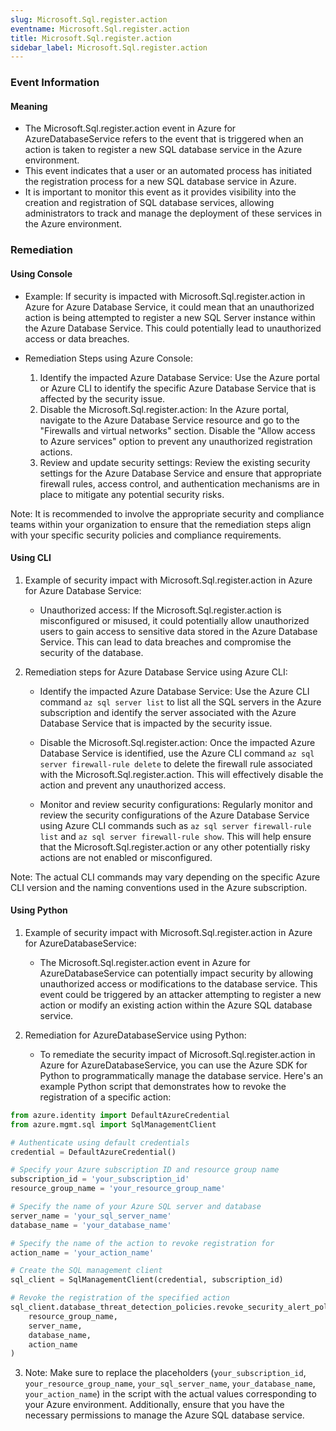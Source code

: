 ```yaml
--- 
slug: Microsoft.Sql.register.action
eventname: Microsoft.Sql.register.action
title: Microsoft.Sql.register.action
sidebar_label: Microsoft.Sql.register.action
---
```

                       
### Event Information

#### Meaning

- The Microsoft.Sql.register.action event in Azure for AzureDatabaseService refers to the event that is triggered when an action is taken to register a new SQL database service in the Azure environment.
- This event indicates that a user or an automated process has initiated the registration process for a new SQL database service in Azure.
- It is important to monitor this event as it provides visibility into the creation and registration of SQL database services, allowing administrators to track and manage the deployment of these services in the Azure environment.

### Remediation

#### Using Console

- Example: If security is impacted with Microsoft.Sql.register.action in Azure for Azure Database Service, it could mean that an unauthorized action is being attempted to register a new SQL Server instance within the Azure Database Service. This could potentially lead to unauthorized access or data breaches.

- Remediation Steps using Azure Console:
  1. Identify the impacted Azure Database Service: Use the Azure portal or Azure CLI to identify the specific Azure Database Service that is affected by the security issue.
  2. Disable the Microsoft.Sql.register.action: In the Azure portal, navigate to the Azure Database Service resource and go to the "Firewalls and virtual networks" section. Disable the "Allow access to Azure services" option to prevent any unauthorized registration actions.
  3. Review and update security settings: Review the existing security settings for the Azure Database Service and ensure that appropriate firewall rules, access control, and authentication mechanisms are in place to mitigate any potential security risks.

Note: It is recommended to involve the appropriate security and compliance teams within your organization to ensure that the remediation steps align with your specific security policies and compliance requirements.

#### Using CLI

1. Example of security impact with Microsoft.Sql.register.action in Azure for Azure Database Service:
   - Unauthorized access: If the Microsoft.Sql.register.action is misconfigured or misused, it could potentially allow unauthorized users to gain access to sensitive data stored in the Azure Database Service. This can lead to data breaches and compromise the security of the database.

2. Remediation steps for Azure Database Service using Azure CLI:
   - Identify the impacted Azure Database Service: Use the Azure CLI command `az sql server list` to list all the SQL servers in the Azure subscription and identify the server associated with the Azure Database Service that is impacted by the security issue.

   - Disable the Microsoft.Sql.register.action: Once the impacted Azure Database Service is identified, use the Azure CLI command `az sql server firewall-rule delete` to delete the firewall rule associated with the Microsoft.Sql.register.action. This will effectively disable the action and prevent any unauthorized access.

   - Monitor and review security configurations: Regularly monitor and review the security configurations of the Azure Database Service using Azure CLI commands such as `az sql server firewall-rule list` and `az sql server firewall-rule show`. This will help ensure that the Microsoft.Sql.register.action or any other potentially risky actions are not enabled or misconfigured.

Note: The actual CLI commands may vary depending on the specific Azure CLI version and the naming conventions used in the Azure subscription.

#### Using Python

1. Example of security impact with Microsoft.Sql.register.action in Azure for AzureDatabaseService:
   - The Microsoft.Sql.register.action event in Azure for AzureDatabaseService can potentially impact security by allowing unauthorized access or modifications to the database service. This event could be triggered by an attacker attempting to register a new action or modify an existing action within the Azure SQL database service.

2. Remediation for AzureDatabaseService using Python:
   - To remediate the security impact of Microsoft.Sql.register.action in Azure for AzureDatabaseService, you can use the Azure SDK for Python to programmatically manage the database service. Here's an example Python script that demonstrates how to revoke the registration of a specific action:

```python
from azure.identity import DefaultAzureCredential
from azure.mgmt.sql import SqlManagementClient

# Authenticate using default credentials
credential = DefaultAzureCredential()

# Specify your Azure subscription ID and resource group name
subscription_id = 'your_subscription_id'
resource_group_name = 'your_resource_group_name'

# Specify the name of your Azure SQL server and database
server_name = 'your_sql_server_name'
database_name = 'your_database_name'

# Specify the name of the action to revoke registration for
action_name = 'your_action_name'

# Create the SQL management client
sql_client = SqlManagementClient(credential, subscription_id)

# Revoke the registration of the specified action
sql_client.database_threat_detection_policies.revoke_security_alert_policy(
    resource_group_name,
    server_name,
    database_name,
    action_name
)
```

3. Note: Make sure to replace the placeholders (`your_subscription_id`, `your_resource_group_name`, `your_sql_server_name`, `your_database_name`, `your_action_name`) in the script with the actual values corresponding to your Azure environment. Additionally, ensure that you have the necessary permissions to manage the Azure SQL database service.


 